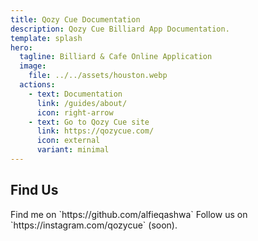 ```yaml
---
title: Qozy Cue Documentation
description: Qozy Cue Billiard App Documentation.
template: splash
hero:
  tagline: Billiard & Cafe Online Application
  image:
    file: ../../assets/houston.webp
  actions:
    - text: Documentation
      link: /guides/about/
      icon: right-arrow
    - text: Go to Qozy Cue site
      link: https://qozycue.com/
      icon: external
      variant: minimal
---
```



## Find Us

<CardGrid stagger>
  <Card title="@alfieqashwa" icon="github">
    Find me on `https://github.com/alfieqashwa`
  </Card>
  <Card title="@qozycue" icon="instagram">
    Follow us on `https://instagram.com/qozycue` (soon).
  </Card>
</CardGrid>
